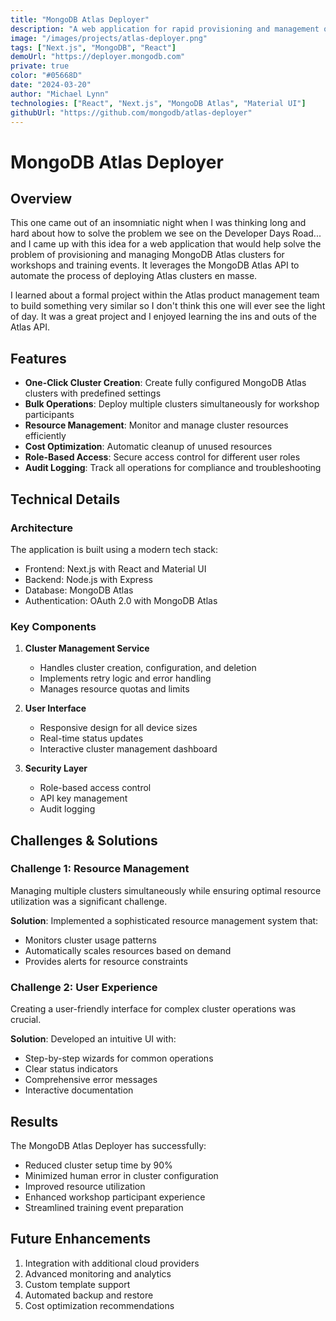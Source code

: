 ```yaml
---
title: "MongoDB Atlas Deployer"
description: "A web application for rapid provisioning and management of MongoDB Atlas clusters for workshops and training events."
image: "/images/projects/atlas-deployer.png"
tags: ["Next.js", "MongoDB", "React"]
demoUrl: "https://deployer.mongodb.com"
private: true
color: "#05668D"
date: "2024-03-20"
author: "Michael Lynn"
technologies: ["React", "Next.js", "MongoDB Atlas", "Material UI"]
githubUrl: "https://github.com/mongodb/atlas-deployer"
---
```


# MongoDB Atlas Deployer

## Overview
This one came out of an insomniatic night when I was thinking long and hard about how to solve the problem we see on the Developer Days Road... and I came up with this idea for a web application that would help solve the problem of provisioning and managing MongoDB Atlas clusters for workshops and training events.  It leverages the MongoDB Atlas API to automate the process of deploying Atlas clusters en masse.

I learned about a formal project within the Atlas product management team to build something very similar so I don't think this one will ever see the light of day.  It was a great project and I enjoyed learning the ins and outs of the Atlas API.

## Features
- **One-Click Cluster Creation**: Create fully configured MongoDB Atlas clusters with predefined settings
- **Bulk Operations**: Deploy multiple clusters simultaneously for workshop participants
- **Resource Management**: Monitor and manage cluster resources efficiently
- **Cost Optimization**: Automatic cleanup of unused resources
- **Role-Based Access**: Secure access control for different user roles
- **Audit Logging**: Track all operations for compliance and troubleshooting

## Technical Details

### Architecture
The application is built using a modern tech stack:
- Frontend: Next.js with React and Material UI
- Backend: Node.js with Express
- Database: MongoDB Atlas
- Authentication: OAuth 2.0 with MongoDB Atlas

### Key Components
1. **Cluster Management Service**
   - Handles cluster creation, configuration, and deletion
   - Implements retry logic and error handling
   - Manages resource quotas and limits

2. **User Interface**
   - Responsive design for all device sizes
   - Real-time status updates
   - Interactive cluster management dashboard

3. **Security Layer**
   - Role-based access control
   - API key management
   - Audit logging

## Challenges & Solutions

### Challenge 1: Resource Management
Managing multiple clusters simultaneously while ensuring optimal resource utilization was a significant challenge.

**Solution**: Implemented a sophisticated resource management system that:
- Monitors cluster usage patterns
- Automatically scales resources based on demand
- Provides alerts for resource constraints

### Challenge 2: User Experience
Creating a user-friendly interface for complex cluster operations was crucial.

**Solution**: Developed an intuitive UI with:
- Step-by-step wizards for common operations
- Clear status indicators
- Comprehensive error messages
- Interactive documentation

## Results
The MongoDB Atlas Deployer has successfully:
- Reduced cluster setup time by 90%
- Minimized human error in cluster configuration
- Improved resource utilization
- Enhanced workshop participant experience
- Streamlined training event preparation

## Future Enhancements
1. Integration with additional cloud providers
2. Advanced monitoring and analytics
3. Custom template support
4. Automated backup and restore
5. Cost optimization recommendations 